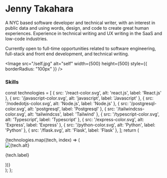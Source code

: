# Jenny Takahara

A NYC based software developer and technical writer, with an interest in public data and using words, design, and code to create great human experiences. Experience in technical writing and UX writing in the SaaS and low-code industries.

Currently open to full-time opportunities related to software engineering, full-stack and front end development, and technical writing.

<Image
  src="/self.jpg"
  alt="self"
  width={500}
  height={500}
  style={{ borderRadius: "100px" }}
/>
&thinsp;

### Skills



const technologies = [
{ src: '/react-color.svg', alt: 'react.js', label: 'React.js' },
{ src: '/javascript-color.svg', alt: 'javascript', label: 'Javascript' },
{ src: '/nodedotjs-color.svg', alt: 'Node.js', label: 'Node.js' },
{ src: '/postgresql-color.svg', alt: 'postgresql', label: 'Postgresql' },
{ src: '/tailwindcss-color.svg', alt: 'tailwindcss', label: 'Tailwind' },
{ src: '/typescript-color.svg', alt: 'Typescript', label: 'Typescript' },
{ src: '/express-color.svg', alt: 'Express', label: 'Express' },
{ src: '/python-color.svg', alt: 'Python', label: 'Python' },
{ src: '/flask.svg', alt: 'Flask', label: 'Flask' },
];
return (

<div className="flex justify-between items-center">
  {technologies.map((tech, index) => (
    <div key={index} className="flex flex-col justify-center items-center">
      <Image src={tech.src} alt={tech.alt} width={50} height={50} />
      <p className="mt-3">{tech.label}</p>
    </div>
  ))}
</div>
); };

<ImageContainer />
